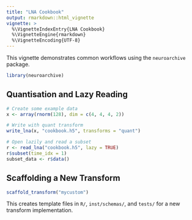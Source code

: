 ```yaml
---
title: "LNA Cookbook"
output: rmarkdown::html_vignette
vignette: >
  %\VignetteIndexEntry{LNA Cookbook}
  %\VignetteEngine{rmarkdown}
  %\VignetteEncoding{UTF-8}
---
```


This vignette demonstrates common workflows using the `neuroarchive`
package.

```r
library(neuroarchive)
```

## Quantisation and Lazy Reading

```r
# Create some example data
x <- array(rnorm(128), dim = c(4, 4, 4, 2))

# Write with quant transform
write_lna(x, "cookbook.h5", transforms = "quant")

# Open lazily and read a subset
r <- read_lna("cookbook.h5", lazy = TRUE)
r$subset(time_idx = 1)
subset_data <- r$data()
```

## Scaffolding a New Transform

```r
scaffold_transform("mycustom")
```

This creates template files in `R/`, `inst/schemas/`, and `tests/` for a
new transform implementation.
